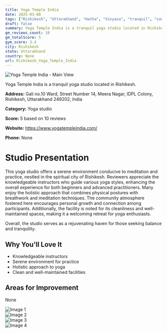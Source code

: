 ```yaml
---
title: Yoga Temple India
date: 2025-03-08
tags: ["Rishikesh", "Uttarakhand", "Hatha", "Vinyasa", "tranquil", "community-oriented", "Rishikesh"]  
draft: false
summary: Yoga Temple India is a tranquil yoga studio located in Rishikesh.
gm_reviews_count: 10
gm_totalScore: 5
gym_score: 3.4
city: Rishikesh
state: Uttarakhand
country: None
url: Rishikesh_Yoga_Temple_India
---
```


<div className="aspect-[16/9] relative my-8">
  <img 
    src="https://lh5.googleusercontent.com/p/AF1QipPv-knnXLrV65inwrNjPDiqJucHv1gArjiGFKi4=w1920-h1080-k-no"
    alt="Yoga Temple India - Main View"
    className="object-cover absolute inset-0 w-full h-full rounded-lg"
  />
</div>

Yoga Temple India is a tranquil yoga studio located in Rishikesh.

**Address:** Gali no.10 Ward, Street Number 14, Meera Nagar, IDPL Colony, Rishikesh, Uttarakhand 249202, India

**Category:** Yoga studio

**Score:** 5 based on 10 reviews

**Website:** https://www.yogatempleindia.com/

**Phone:** None

# Studio Presentation

This yoga studio offers a serene environment conducive to meditation and practice, nestled in the spiritual city of Rishikesh. Reviewers appreciate the knowledgeable instructors who guide various yoga styles, enhancing the overall experience for both beginners and advanced practitioners. Many enjoy the holistic approach that combines physical postures with breathwork and meditation techniques. The community atmosphere fostered here encourages personal growth and connection among participants. Additionally, the facility is noted for its cleanliness and well-maintained spaces, making it a welcoming retreat for yoga enthusiasts.

Overall, the studio serves as a rejuvenating haven for those seeking balance and tranquility.

## Why You'll Love It

- Knowledgeable instructors
- Serene environment for practice
- Holistic approach to yoga
- Clean and well-maintained facilities

## Areas for Improvement

None

<div className="grid grid-cols-1 xl:grid-cols-2 gap-4 my-8">
<div className="aspect-[4/3] relative"><img src="https://lh5.googleusercontent.com/p/AF1QipPjQ3pAKRorG1XwVPMVE7cgFUtfrdsX8iHA1aCd=w1920-h1080-k-no" alt="Image 1" className="object-cover absolute inset-0 w-full h-full rounded-lg" /></div>
<div className="aspect-[4/3] relative"><img src="https://lh5.googleusercontent.com/p/AF1QipM6bThF3xnHS0Svl_0znb8oPsJfpIEGvyYmdiD2=w1920-h1080-k-no" alt="Image 2" className="object-cover absolute inset-0 w-full h-full rounded-lg" /></div>
<div className="aspect-[4/3] relative"><img src="https://lh5.googleusercontent.com/p/AF1QipOxNH2LTNxNAHZBH1_6D64rElolMX23c0Fqr4e7=w1920-h1080-k-no" alt="Image 3" className="object-cover absolute inset-0 w-full h-full rounded-lg" /></div>
<div className="aspect-[4/3] relative"><img src="https://lh5.googleusercontent.com/p/AF1QipPGePEYzv1JrKwlQ_PTbYA4BTsIT6hnDjT46BsT=w1920-h1080-k-no" alt="Image 4" className="object-cover absolute inset-0 w-full h-full rounded-lg" /></div>
</div>